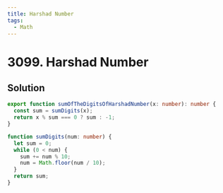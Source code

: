 ```yaml
---
title: Harshad Number
tags:
  - Math
---
```


# 3099. Harshad Number

<Badges>
  <LevelBadge level="easy" />
  <TopicBadge name="Math" slug="math" />
</Badges>

## Solution

```typescript filename="solution.ts" copy
export function sumOfTheDigitsOfHarshadNumber(x: number): number {
  const sum = sumDigits(x);
  return x % sum === 0 ? sum : -1;
}

function sumDigits(num: number) {
  let sum = 0;
  while (0 < num) {
    sum += num % 10;
    num = Math.floor(num / 10);
  }
  return sum;
}
```

<ProblemLink
  codingSite="leetcode"
  href="https://leetcode.com/problems/harshad-number"
  title="Harshad Number"
/>
